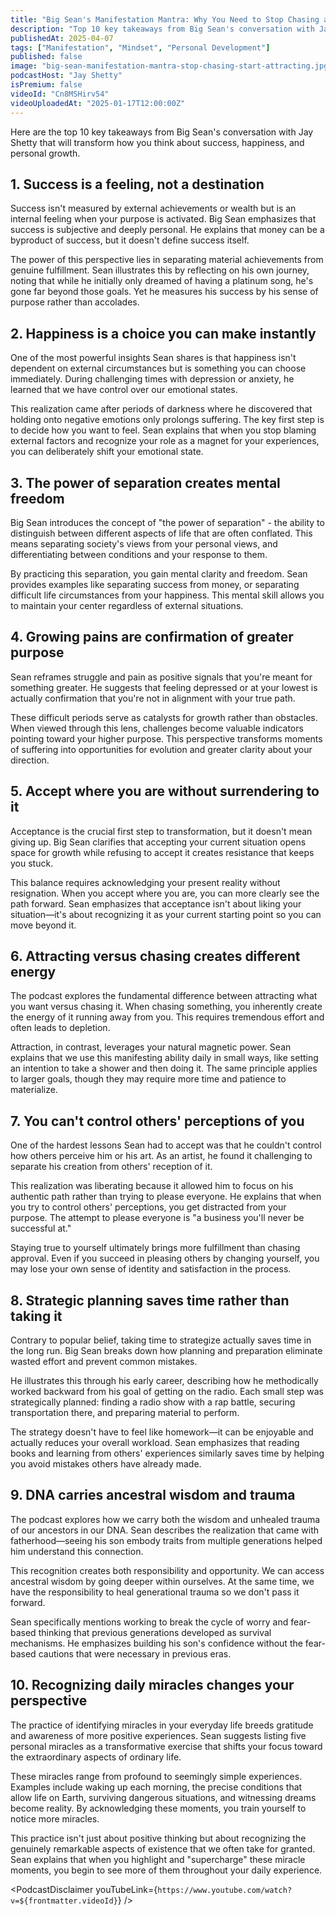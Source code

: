 ```yaml
---
title: "Big Sean's Manifestation Mantra: Why You Need to Stop Chasing and Start Attracting"
description: "Top 10 key takeaways from Big Sean's conversation with Jay Shetty that will transform how you think about success, happiness, and personal growth."
publishedAt: 2025-04-07
tags: ["Manifestation", "Mindset", "Personal Development"]
published: false
image: "big-sean-manifestation-mantra-stop-chasing-start-attracting.jpg"
podcastHost: "Jay Shetty"
isPremium: false
videoId: "Cn8MSHirv54"
videoUploadedAt: "2025-01-17T12:00:00Z"
---
```



<PodcastSummaryPageLayout frontmatter={frontmatter}>

Here are the top 10 key takeaways from Big Sean's conversation with Jay Shetty that will transform how you think about success, happiness, and personal growth.

## 1. Success is a feeling, not a destination

Success isn't measured by external achievements or wealth but is an internal feeling when your purpose is activated. Big Sean emphasizes that success is subjective and deeply personal. He explains that money can be a byproduct of success, but it doesn't define success itself.

The power of this perspective lies in separating material achievements from genuine fulfillment. Sean illustrates this by reflecting on his own journey, noting that while he initially only dreamed of having a platinum song, he's gone far beyond those goals. Yet he measures his success by his sense of purpose rather than accolades.

## 2. Happiness is a choice you can make instantly

One of the most powerful insights Sean shares is that happiness isn't dependent on external circumstances but is something you can choose immediately. During challenging times with depression or anxiety, he learned that we have control over our emotional states.

This realization came after periods of darkness where he discovered that holding onto negative emotions only prolongs suffering. The key first step is to decide how you want to feel. Sean explains that when you stop blaming external factors and recognize your role as a magnet for your experiences, you can deliberately shift your emotional state.

## 3. The power of separation creates mental freedom

Big Sean introduces the concept of "the power of separation" - the ability to distinguish between different aspects of life that are often conflated. This means separating society's views from your personal views, and differentiating between conditions and your response to them.

By practicing this separation, you gain mental clarity and freedom. Sean provides examples like separating success from money, or separating difficult life circumstances from your happiness. This mental skill allows you to maintain your center regardless of external situations.

## 4. Growing pains are confirmation of greater purpose

Sean reframes struggle and pain as positive signals that you're meant for something greater. He suggests that feeling depressed or at your lowest is actually confirmation that you're not in alignment with your true path.

These difficult periods serve as catalysts for growth rather than obstacles. When viewed through this lens, challenges become valuable indicators pointing toward your higher purpose. This perspective transforms moments of suffering into opportunities for evolution and greater clarity about your direction.

## 5. Accept where you are without surrendering to it

Acceptance is the crucial first step to transformation, but it doesn't mean giving up. Big Sean clarifies that accepting your current situation opens space for growth while refusing to accept it creates resistance that keeps you stuck.

This balance requires acknowledging your present reality without resignation. When you accept where you are, you can more clearly see the path forward. Sean emphasizes that acceptance isn't about liking your situation—it's about recognizing it as your current starting point so you can move beyond it.

## 6. Attracting versus chasing creates different energy

The podcast explores the fundamental difference between attracting what you want versus chasing it. When chasing something, you inherently create the energy of it running away from you. This requires tremendous effort and often leads to depletion.

Attraction, in contrast, leverages your natural magnetic power. Sean explains that we use this manifesting ability daily in small ways, like setting an intention to take a shower and then doing it. The same principle applies to larger goals, though they may require more time and patience to materialize.

## 7. You can't control others' perceptions of you

One of the hardest lessons Sean had to accept was that he couldn't control how others perceive him or his art. As an artist, he found it challenging to separate his creation from others' reception of it.

This realization was liberating because it allowed him to focus on his authentic path rather than trying to please everyone. He explains that when you try to control others' perceptions, you get distracted from your purpose. The attempt to please everyone is "a business you'll never be successful at."

Staying true to yourself ultimately brings more fulfillment than chasing approval. Even if you succeed in pleasing others by changing yourself, you may lose your own sense of identity and satisfaction in the process.

## 8. Strategic planning saves time rather than taking it

Contrary to popular belief, taking time to strategize actually saves time in the long run. Big Sean breaks down how planning and preparation eliminate wasted effort and prevent common mistakes.

He illustrates this through his early career, describing how he methodically worked backward from his goal of getting on the radio. Each small step was strategically planned: finding a radio show with a rap battle, securing transportation there, and preparing material to perform.

The strategy doesn't have to feel like homework—it can be enjoyable and actually reduces your overall workload. Sean emphasizes that reading books and learning from others' experiences similarly saves time by helping you avoid mistakes others have already made.

## 9. DNA carries ancestral wisdom and trauma

The podcast explores how we carry both the wisdom and unhealed trauma of our ancestors in our DNA. Sean describes the realization that came with fatherhood—seeing his son embody traits from multiple generations helped him understand this connection.

This recognition creates both responsibility and opportunity. We can access ancestral wisdom by going deeper within ourselves. At the same time, we have the responsibility to heal generational trauma so we don't pass it forward.

Sean specifically mentions working to break the cycle of worry and fear-based thinking that previous generations developed as survival mechanisms. He emphasizes building his son's confidence without the fear-based cautions that were necessary in previous eras.

## 10. Recognizing daily miracles changes your perspective

The practice of identifying miracles in your everyday life breeds gratitude and awareness of more positive experiences. Sean suggests listing five personal miracles as a transformative exercise that shifts your focus toward the extraordinary aspects of ordinary life.

These miracles range from profound to seemingly simple experiences. Examples include waking up each morning, the precise conditions that allow life on Earth, surviving dangerous situations, and witnessing dreams become reality. By acknowledging these moments, you train yourself to notice more miracles.

This practice isn't just about positive thinking but about recognizing the genuinely remarkable aspects of existence that we often take for granted. Sean explains that when you highlight and "supercharge" these miracle moments, you begin to see more of them throughout your daily experience.

<PodcastDisclaimer
  youTubeLink={`https://www.youtube.com/watch?v=${frontmatter.videoId}`}
/>

</PodcastSummaryPageLayout>
